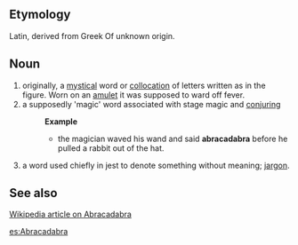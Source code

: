 ==Etymology==
Latin, derived from Greek Of unknown origin.
==Noun==
#originally, a [[mystical]] word or [[collocation]] of letters written as in the figure. Worn on an [[amulet]] it was supposed to ward off fever. 
#a supposedly 'magic' word associated with stage magic and [[conjuring]]
#:'''Example'''
#:*the magician waved his wand and said '''abracadabra''' before he pulled a rabbit out of the hat.
#a word used chiefly in jest to denote something without meaning; [[jargon]].

==See also==
[http://en2.wikipedia.org/wiki/Abracadabra Wikipedia article on Abracadabra]

[[es:Abracadabra]]